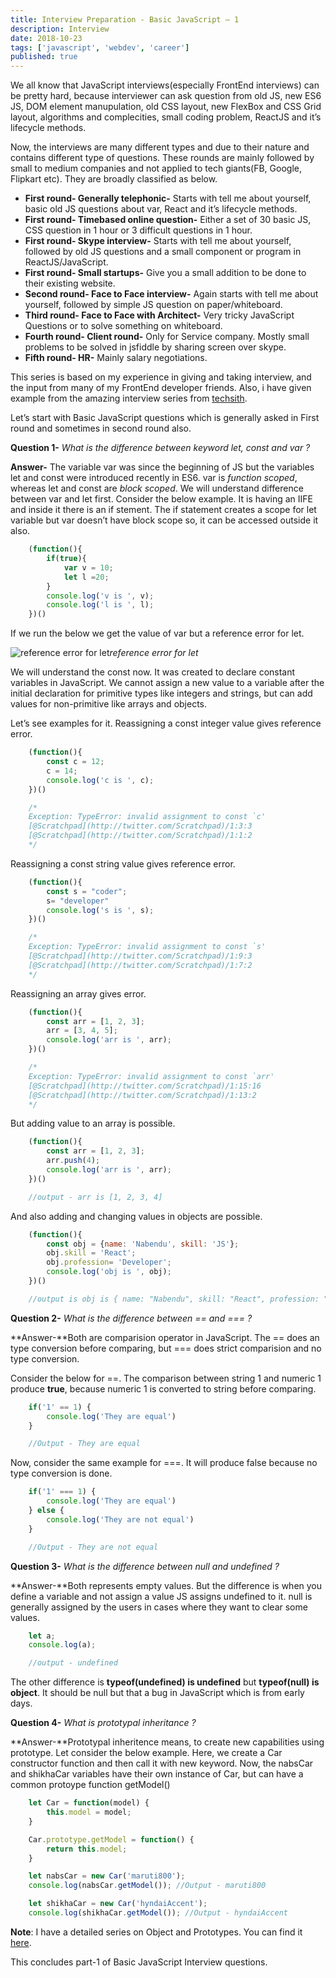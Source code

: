 ```yaml
---
title: Interview Preparation - Basic JavaScript — 1
description: Interview
date: 2018-10-23
tags: ['javascript', 'webdev', 'career']
published: true
---
```

We all know that JavaScript interviews(especially FrontEnd interviews) can be pretty hard, because interviewer can ask question from old JS, new ES6 JS, DOM element manupulation, old CSS layout, new FlexBox and CSS Grid layout, algorithms and complecities, small coding problem, ReactJS and it’s lifecycle methods.

Now, the interviews are many different types and due to their nature and contains different type of questions. These rounds are mainly followed by small to medium companies and not applied to tech giants(FB, Google, Flipkart etc). They are broadly classified as below.
* **First round- Generally telephonic-** Starts with tell me about yourself, basic old JS questions about var, React and it’s lifecycle methods.
* **First round- Timebased online question-** Either a set of 30 basic JS, CSS question in 1 hour or 3 difficult questions in 1 hour.
* **First round- Skype interview-** Starts with tell me about yourself, followed by old JS questions and a small component or program in ReactJS/JavaScript.
* **First round- Small startups-** Give you a small addition to be done to their existing website.
* **Second round- Face to Face interview-** Again starts with tell me about yourself, followed by simple JS question on paper/whiteboard.
* **Third round- Face to Face with Architect-** Very tricky JavaScript Questions or to solve something on whiteboard.
* **Fourth round- Client round-** Only for Service company. Mostly small problems to be solved in jsfiddle by sharing screen over skype.
* **Fifth round- HR-** Mainly salary negotiations.

This series is based on my experience in giving and taking interview, and the input from many of my FrontEnd developer friends. Also, i have given example from the amazing interview series from [techsith](https://www.youtube.com/watch?v=oxoFVqetl1E&list=PL7pEw9n3GkoWn5TcqAdmSzXcvC3d_tfAh).

Let’s start with Basic JavaScript questions which is generally asked in First round and sometimes in second round also.

**Question 1-** *What is the difference between keyword let, const and var ?*

**Answer-** The variable var was since the beginning of JS but the variables let and const were introduced recently in ES6.
var is *function scoped*, whereas let and const are *block scoped*.
We will understand difference between var and let first. Consider the below example. It is having an IIFE and inside it there is an if stement. The if statement creates a scope for let variable but var doesn’t have block scope so, it can be accessed outside it also.

```js
    (function(){
        if(true){
            var v = 10;
            let l =20;
        }
        console.log('v is ', v);
        console.log('l is ', l);
    })()
```
If we run the below we get the value of var but a reference error for let.

![reference error for let](https://cdn-images-1.medium.com/max/5760/1*EFqwTgVzhzun7BlLm7-WlA.png)*reference error for let*

We will understand the const now. It was created to declare constant variables in JavaScript. We cannot assign a new value to a variable after the initial declaration for primitive types like integers and strings, but can add values for non-primitive like arrays and objects.

Let’s see examples for it. Reassigning a const integer value gives reference error.

```js
    (function(){
        const c = 12;
        c = 14;
        console.log('c is ', c);
    })()

    /*
    Exception: TypeError: invalid assignment to const `c'
    [@Scratchpad](http://twitter.com/Scratchpad)/1:3:3
    [@Scratchpad](http://twitter.com/Scratchpad)/1:1:2
    */
```
Reassigning a const string value gives reference error.

```js
    (function(){
        const s = "coder";
        s= "developer"
        console.log('s is ', s);
    })()

    /*
    Exception: TypeError: invalid assignment to const `s'
    [@Scratchpad](http://twitter.com/Scratchpad)/1:9:3
    [@Scratchpad](http://twitter.com/Scratchpad)/1:7:2
    */
```
Reassigning an array gives error.

```js
    (function(){
        const arr = [1, 2, 3];
        arr = [3, 4, 5];
        console.log('arr is ', arr);
    })()

    /*
    Exception: TypeError: invalid assignment to const `arr'
    [@Scratchpad](http://twitter.com/Scratchpad)/1:15:16
    [@Scratchpad](http://twitter.com/Scratchpad)/1:13:2
    */
```
But adding value to an array is possible.

```js
    (function(){
        const arr = [1, 2, 3];
        arr.push(4);
        console.log('arr is ', arr);
    })()

    //output - arr is [1, 2, 3, 4]
```
And also adding and changing values in objects are possible.

```js
    (function(){
        const obj = {name: 'Nabendu', skill: 'JS'};
        obj.skill = 'React';
        obj.profession= 'Developer';
        console.log('obj is ', obj);
    })()

    //output is obj is { name: "Nabendu", skill: "React", profession: "Developer" }
```
**Question 2-** *What is the difference between == and === ?*

**Answer-**Both are comparision operator in JavaScript. The == does an type conversion before comparing, but === does strict comparision and no type conversion.

Consider the below for ==. The comparison between string 1 and numeric 1 produce **true**, because numeric 1 is converted to string before comparing.
```js
    if('1' == 1) {
        console.log('They are equal')
    }

    //Output - They are equal
```
Now, consider the same example for ===. It will produce false because no type conversion is done.
```js
    if('1' === 1) {
        console.log('They are equal')
    } else {
        console.log('They are not equal')
    }

    //Output - They are not equal
```
**Question 3-** *What is the difference between null and undefined ?*

**Answer-**Both represents empty values. But the difference is when you define a variable and not assign a value JS assigns undefined to it. null is generally assigned by the users in cases where they want to clear some values.
```js
    let a;
    console.log(a);

    //output - undefined
```
The other difference is **typeof(undefined) is undefined** but **typeof(null) is object**. It should be null but that a bug in JavaScript which is from early days.

**Question 4-** *What is prototypal inheritance ?*

**Answer-**Prototypal inheritence means, to create new capabilities using prototype. Let consider the below example. Here, we create a Car constructor function and then call it with new keyword. Now, the nabsCar and shikhaCar variables have their own instance of Car, but can have a common protoype function getModel()
```js
    let Car = function(model) {
        this.model = model;
    }

    Car.prototype.getModel = function() {
        return this.model;
    }

    let nabsCar = new Car('maruti800');
    console.log(nabsCar.getModel()); //Output - maruti800

    let shikhaCar = new Car('hyndaiAccent');
    console.log(shikhaCar.getModel()); //Output - hyndaiAccent
```
**Note**: I have a detailed series on Object and Prototypes. You can find it [here](https://thewebdev.tech/ydkjs-objects-and-prototypes-1).

This concludes part-1 of Basic JavaScript Interview questions.